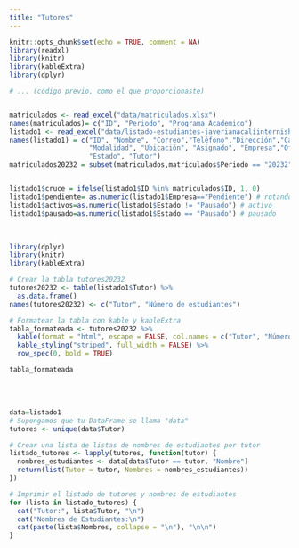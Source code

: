 ```yaml
---
title: "Tutores"
---
```



```r
knitr::opts_chunk$set(echo = TRUE, comment = NA)
library(readxl)
library(knitr)
library(kableExtra)
library(dplyr)

# ... (código previo, como el que proporcionaste)


matriculados <- read_excel("data/matriculados.xlsx")
names(matriculados)= c("ID", "Periodo", "Programa Academico")
listado1 <- read_excel("data/listado-estudiantes-javerianacaliinterniships5.xlsx")
names(listado1) = c("ID", "Nombre", "Correo","Teléfono","Dirección","Carrera",          
                    "Modalidad", "Ubicación", "Asignado", "Empresa","Oferta",
                    "Estado", "Tutor")
matriculados20232 = subset(matriculados,matriculados$Periodo == "20232")


listado1$cruce = ifelse(listado1$ID %in% matriculados$ID, 1, 0)
listado1$pendiente= as.numeric(listado1$Empresa=="Pendiente") # rotando
listado1$activos=as.numeric(listado1$Estado != "Pausado") # activo
listado1$pausado=as.numeric(listado1$Estado == "Pausado") # pausado
```

<br/>

```r
library(dplyr)
library(knitr)
library(kableExtra)

# Crear la tabla tutores20232
tutores20232 <- table(listado1$Tutor) %>%
  as.data.frame()
names(tutores20232) <- c("Tutor", "Número de estudiantes")

# Formatear la tabla con kable y kableExtra
tabla_formateada <- tutores20232 %>%
  kable(format = "html", escape = FALSE, col.names = c("Tutor", "Número de estudiantes")) %>%
  kable_styling("striped", full_width = FALSE) %>%
  row_spec(0, bold = TRUE)

tabla_formateada

```

<br/>
<br/>

```r

data=listado1
# Supongamos que tu DataFrame se llama "data"
tutores <- unique(data$Tutor)

# Crear una lista de listas de nombres de estudiantes por tutor
listado_tutores <- lapply(tutores, function(tutor) {
  nombres_estudiantes <- data[data$Tutor == tutor, "Nombre"]
  return(list(Tutor = tutor, Nombres = nombres_estudiantes))
})

# Imprimir el listado de tutores y nombres de estudiantes
for (lista in listado_tutores) {
  cat("Tutor:", lista$Tutor, "\n")
  cat("Nombres de Estudiantes:\n")
  cat(paste(lista$Nombres, collapse = "\n"), "\n\n")
}


```

